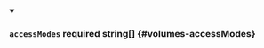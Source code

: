 
<details className="config-field" data-expandable="false" open>
<summary>

### `accessModes` <span class="config-field-required" data-required="false">required</span> <span class="config-field-type">string[]</span> <span class="config-field-default"></span> <span class="config-field-enum"></span> {#volumes-accessModes}



</summary>



</details>
